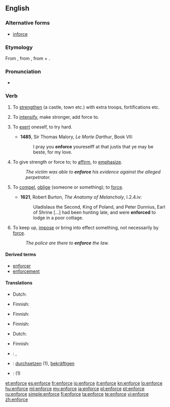 ==English==
===Alternative forms===
* [[inforce]]

===Etymology===
From {{etyl|fro}} {{term|enforcier}}, from {{etyl|LL.}} {{term|infortiare|infortiāre}}, from {{term|in-}} + {{term|fortis||strong}}.

===Pronunciation===
* {{a|UK}} {{IPA|/ɪnˈfɔːs/}}
*: {{rhymes|enforce}}

===Verb===
{{en-verb|enforc|ing}}

# {{obsolete|transitive}} To [[strengthen]] (a castle, town etc.) with extra troops, fortifications etc. {{defdate|14th-18th c.}}
# {{obsolete|transitive}} To [[intensify]], make stronger, add force to. {{defdate|14th-18th c.}}
# {{obsolete|reflexive}} To [[exert]] oneself, to try hard. {{defdate|14th-17th c.}}
#*'''1485''', Sir Thomas Malory, ''Le Morte Darthur'', Book VII:
#*:I pray you '''enforce''' youreselff  at that justis that ye may be beste, for my love. 
# To give strength or force to; to [[affirm]], to [[emphasize]]. {{defdate|from 15th c.}}
#: ''The victim was able to '''enforce''' his evidence against the alleged perpetrator.''
# {{archaic}} To [[compel]], [[oblige]] (someone or something); to [[force]]. {{defdate|from 16th c.}}
#*'''1621''', Robert Burton, ''The Anatomy of Melancholy'', I.2.4.iv:
#*:Uladislaus the Second, King of Poland, and Peter Dunnius, Earl of Shrine [...] had been hunting late, and were '''enforced''' to lodge in a poor cottage.
# To keep up, [[impose]] or bring into effect something, not necessarily by [[force]]. {{defdate|from 17th c.}}
#: ''The police are there to '''enforce''' the law.''

====Derived terms====
* [[enforcer]]
* [[enforcement]]

====Translations====
{{trans-top|to strengthen}}
* Dutch: {{t+|nl|versterken}}
{{trans-mid}}
* Finnish: {{t+|fi|vahvistaa}}
{{trans-bottom}}

{{trans-top|to intensify}}
* Finnish: {{t+|fi|vahvistaa}}
{{trans-mid}}
{{trans-bottom}}

{{trans-top|to exert}}
{{trans-mid}}
{{trans-bottom}}

{{trans-top|to affirm}}
* Finnish: {{t+|fi|vahvistaa}}
{{trans-mid}}
{{trans-bottom}}

{{trans-top|to compel}}
{{trans-mid}}
{{trans-bottom}}

{{trans-top|to keep up}}
* Dutch: {{t+|nl|handhaven}}
{{trans-mid}}
* Finnish: {{t+|fi|valvoa}}
{{trans-bottom}}


{{checktrans-top}}
* {{ttbc|cs}}: {{t-|cs|prosadit}}, {{t-|cs|vynutit}}
* {{ttbc|de}}: [[durchsetzen]] (1), [[bekräftigen]]
* {{ttbc|es}}: {{t-|es|imponer}} (1)
{{trans-mid}}
{{trans-bottom}}

[[et:enforce]]
[[es:enforce]]
[[fr:enforce]]
[[io:enforce]]
[[it:enforce]]
[[kn:enforce]]
[[lo:enforce]]
[[hu:enforce]]
[[ml:enforce]]
[[my:enforce]]
[[ja:enforce]]
[[pl:enforce]]
[[pt:enforce]]
[[ru:enforce]]
[[simple:enforce]]
[[fi:enforce]]
[[ta:enforce]]
[[te:enforce]]
[[vi:enforce]]
[[zh:enforce]]